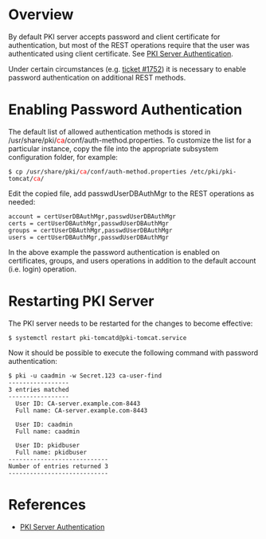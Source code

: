 = Overview =

By default PKI server accepts password and client certificate for authentication, but most of the REST operations require that the user was authenticated using client certificate. See [[PKI Server Authentication]].

Under certain circumstances (e.g. [https://pagure.io/dogtagpki/issue/1752 ticket #1752]) it is necessary to enable password authentication on additional REST methods.

= Enabling Password Authentication =

The default list of allowed authentication methods is stored in /usr/share/pki/<font color="red">ca</font>/conf/auth-method.properties. To customize the list for a particular instance, copy the file into the appropriate subsystem configuration folder, for example:

 $ cp /usr/share/pki/<font color="red">ca</font>/conf/auth-method.properties /etc/pki/pki-tomcat/<font color="red">ca</font>/

Edit the copied file, add passwdUserDBAuthMgr to the REST operations as needed:

<pre>
account = certUserDBAuthMgr,passwdUserDBAuthMgr
certs = certUserDBAuthMgr,passwdUserDBAuthMgr
groups = certUserDBAuthMgr,passwdUserDBAuthMgr
users = certUserDBAuthMgr,passwdUserDBAuthMgr
</pre>

In the above example the password authentication is enabled on certificates, groups, and users operations in addition to the default account (i.e. login) operation.

= Restarting PKI Server =

The PKI server needs to be restarted for the changes to become effective:

<pre>
$ systemctl restart pki-tomcatd@pki-tomcat.service
</pre>

Now it should be possible to execute the following command with password authentication:

<pre>
$ pki -u caadmin -w Secret.123 ca-user-find
-----------------
3 entries matched
-----------------
  User ID: CA-server.example.com-8443
  Full name: CA-server.example.com-8443

  User ID: caadmin
  Full name: caadmin

  User ID: pkidbuser
  Full name: pkidbuser
----------------------------
Number of entries returned 3
----------------------------
</pre>

= References =

* [[PKI Server Authentication]]